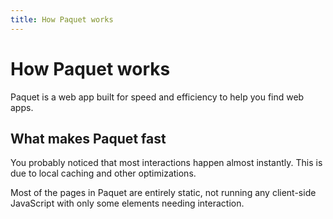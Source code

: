 ```yaml
---
title: How Paquet works
---
```


# How Paquet works

Paquet is a web app built for speed and efficiency to help you find web apps.

## What makes Paquet fast

You probably noticed that most interactions happen almost instantly. This is due
to local caching and other optimizations.

Most of the pages in Paquet are entirely static, not running any client-side JavaScript
with only some elements needing interaction.
